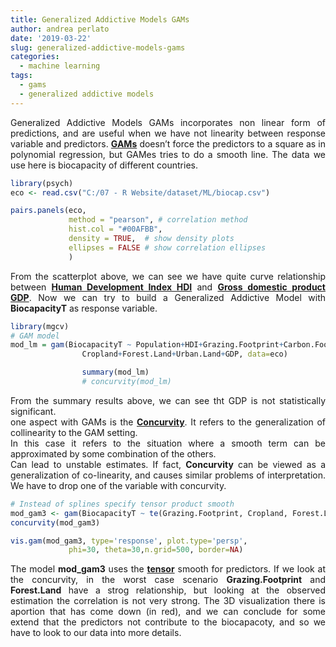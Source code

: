 ```yaml
---
title: Generalized Addictive Models GAMs
author: andrea perlato
date: '2019-03-22'
slug: generalized-addictive-models-gams
categories:
  - machine learning
tags:
  - gams
  - generalized addictive models
---
```


<style>
body {
text-align: justify}
</style>

Generalized Addictive Models GAMs incorporates non linear form of predictions, and are useful when we have not linearity between response variable and predictors. [**GAMs**](https://en.wikipedia.org/wiki/Generalized_additive_model) doesn't force the predictors to a square as in polynomial regression, but GAMes tries to do a smooth line.
The data we use here is biocapacity of different countries.

```r
library(psych)
eco <- read.csv("C:/07 - R Website/dataset/ML/biocap.csv")

pairs.panels(eco, 
             method = "pearson", # correlation method
             hist.col = "#00AFBB",
             density = TRUE,  # show density plots
             ellipses = FALSE # show correlation ellipses
             )

```

From the scatterplot above, we can see we have quite curve relationship between [**Human Development Index HDI**](https://en.wikipedia.org/wiki/Human_Development_Index) and [**Gross domestic product GDP**](https://en.wikipedia.org/wiki/Gross_domestic_product). Now we can try to build a Generalized Addictive Model with **BiocapacityT** as response variable.

```r
library(mgcv)
# GAM model
mod_lm = gam(BiocapacityT ~ Population+HDI+Grazing.Footprint+Carbon.Footprint+
                Cropland+Forest.Land+Urban.Land+GDP, data=eco)

                summary(mod_lm)
                # concurvity(mod_lm)

```

From the summary results above, we can see tht GDP is not statistically significant. </br>
one aspect with GAMs is the [**Concurvity**](https://stat.ethz.ch/R-manual/R-devel/library/mgcv/html/concurvity.html). It refers to the generalization of collinearity to the GAM setting. </br>
In this case it refers to the situation where a smooth term can be approximated by some combination of the others. </br>
Can lead to unstable estimates. If fact, **Concurvity** can be viewed as a generalization of co-linearity, and causes similar problems of interpretation. We have to drop one of the variable with concurvity.


```r
# Instead of splines specify tensor product smooth
mod_gam3 <- gam(BiocapacityT ~ te(Grazing.Footprint, Cropland, Forest.Land), data=eco)
concurvity(mod_gam3)

vis.gam(mod_gam3, type='response', plot.type='persp',
             phi=30, theta=30,n.grid=500, border=NA)

```
The model **mod_gam3** uses the [**tensor**](https://en.wikipedia.org/wiki/Tensor) smooth for predictors. If we look at the concurvity, in the worst case scenario **Grazing.Footprint** and **Forest.Land** have a strog relationship, but looking at the observed estimation the correlation is not very strong.
The 3D visualization there is aportion that has come down (in red), and we can conclude for some extend that the predictors not contribute to the biocapacoty, and so we have to look to our data into more details.




















